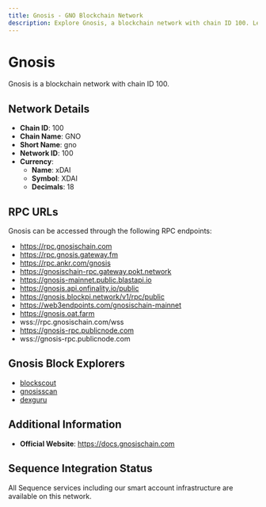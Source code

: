 ```yaml
--- 
title: Gnosis - GNO Blockchain Network
description: Explore Gnosis, a blockchain network with chain ID 100. Learn about its native currency, xDAI, and how to interact with the network.
---
```


# Gnosis

Gnosis is a blockchain network with chain ID 100.

## Network Details

- **Chain ID**: 100
- **Chain Name**: GNO
- **Short Name**: gno
- **Network ID**: 100
- **Currency**: 
  - **Name**: xDAI
  - **Symbol**: XDAI
  - **Decimals**: 18

## RPC URLs

Gnosis can be accessed through the following RPC endpoints:

- https://rpc.gnosischain.com
- https://rpc.gnosis.gateway.fm
- https://rpc.ankr.com/gnosis
- https://gnosischain-rpc.gateway.pokt.network
- https://gnosis-mainnet.public.blastapi.io
- https://gnosis.api.onfinality.io/public
- https://gnosis.blockpi.network/v1/rpc/public
- https://web3endpoints.com/gnosischain-mainnet
- https://gnosis.oat.farm
- wss://rpc.gnosischain.com/wss
- https://gnosis-rpc.publicnode.com
- wss://gnosis-rpc.publicnode.com

## Gnosis Block Explorers

- [blockscout](https://gnosis.blockscout.com)
- [gnosisscan](https://gnosisscan.io)
- [dexguru](https://gnosis.dex.guru)

## Additional Information

- **Official Website**: https://docs.gnosischain.com

## Sequence Integration Status

All Sequence services including our smart account infrastructure are available on this network.
